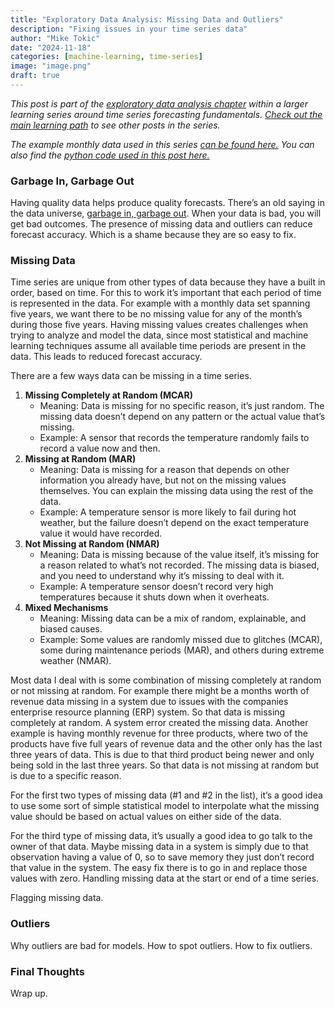```yaml
---
title: "Exploratory Data Analysis: Missing Data and Outliers"
description: "Fixing issues in your time series data"
author: "Mike Tokic"
date: "2024-11-18"
categories: [machine-learning, time-series]
image: "image.png"
draft: true
---
```


*This post is part of the [exploratory data analysis chapter](https://mftokic.github.io/posts/2024-10-03-ts-fundamentals-eda/) within a larger learning series around time series forecasting fundamentals. [Check out the main learning path](https://mftokic.github.io/posts/2024-09-25-ts-fundamentals/) to see other posts in the series.* 

*The example monthly data used in this series [can be found here.](https://github.com/mftokic/mftokic.github.io/blob/main/posts/2024-10-02-ts-fundamentals-whats-a-time-series/example_ts_data.csv) You can also find the [python code used in this post here.](https://github.com/mftokic/mftokic.github.io/blob/main/notebooks/2024-11-12-ts-fundamentals-autocorrelation.ipynb)*

### Garbage In, Garbage Out

Having quality data helps produce quality forecasts. There's an old saying in the data universe, [garbage in, garbage out](https://mftokic.github.io/posts/2024-04-08-time-series-garbage/). When your data is bad, you will get bad outcomes. The presence of missing data and outliers can reduce forecast accuracy. Which is a shame because they are so easy to fix. 

### Missing Data

Time series are unique from other types of data because they have a built in order, based on time. For this to work it's important that each period of time is represented in the data. For example with a monthly data set spanning five years, we want there to be no missing value for any of the month's during those five years. Having missing values creates challenges when trying to analyze and model the data, since most statistical and machine learning techniques assume all available time periods are present in the data. This leads to reduced forecast accuracy. 

There are a few ways data can be missing in a time series. 

1. **Missing Completely at Random (MCAR)**
    - Meaning: Data is missing for no specific reason, it’s just random. The missing data doesn’t depend on any pattern or the actual value that’s missing.
    - Example: A sensor that records the temperature randomly fails to record a value now and then.
2. **Missing at Random (MAR)**
    - Meaning: Data is missing for a reason that depends on other information you already have, but not on the missing values themselves. You can explain the missing data using the rest of the data.
    - Example: A temperature sensor is more likely to fail during hot weather, but the failure doesn’t depend on the exact temperature value it would have recorded.
3. **Not Missing at Random (NMAR)**
    - Meaning: Data is missing because of the value itself, it’s missing for a reason related to what’s not recorded. The missing data is biased, and you need to understand why it’s missing to deal with it.
    - Example: A temperature sensor doesn’t record very high temperatures because it shuts down when it overheats.
4. **Mixed Mechanisms**
    - Meaning: Missing data can be a mix of random, explainable, and biased causes.
    - Example: Some values are randomly missed due to glitches (MCAR), some during maintenance periods (MAR), and others during extreme weather (NMAR).

Most data I deal with is some combination of missing completely at random or not missing at random. For example there might be a months worth of revenue data missing in a system due to issues with the companies enterprise resource planning (ERP) system. So that data is missing completely at random. A system error created the missing data. Another example is having monthly revenue for three products, where two of the products have five full years of revenue data and the other only has the last three years of data. This is due to that third product being newer and only being sold in the last three years. So that data is not missing at random but is due to a specific reason. 

For the first two types of missing data (#1 and #2 in the list), it's a good idea to use some sort of simple statistical model to interpolate what the missing value should be based on actual values on either side of the data. 

<insert chart with missing data> 

For the third type of missing data, it's usually a good idea to go talk to the owner of that data. Maybe missing data in a system is simply due to that observation having a value of 0, so to save memory they just don't record that value in the system. The easy fix there is to go in and replace those values with zero. Handling missing data at the start or end of a time series. 

Flagging missing data. 

### Outliers

Why outliers are bad for models. How to spot outliers. How to fix outliers. 

### Final Thoughts

Wrap up. 